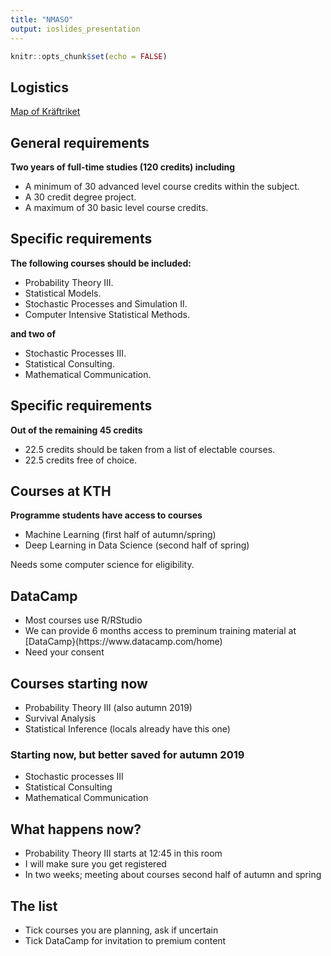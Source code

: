 ```yaml
---
title: "NMASO"
output: ioslides_presentation
---
```


```r
knitr::opts_chunk$set(echo = FALSE)
```

## Logistics

[Map of Kräftriket](https://www.su.se/polopoly_fs/1.294747.1504850221!/menu/standard/file/SU%20kartor%20Original%20Kräftriket%2020170817.pdf)

## General requirements

**Two years of full-time studies (120 credits) including**

- A minimum of 30 advanced level course credits within the subject.
- A 30 credit degree project.
- A maximum of 30 basic level course credits.

## Specific requirements

**The following courses should be included:**

- Probability Theory III.
- Statistical Models.
- Stochastic Processes and Simulation II.
- Computer Intensive Statistical Methods.

**and two of**

- Stochastic Processes III.
- Statistical Consulting.
- Mathematical Communication.


## Specific requirements

**Out of the remaining 45 credits**

- 22.5 credits should be taken from a list of electable courses.
- 22.5 credits free of choice.

## Courses at KTH

**Programme students have access to courses**

- Machine Learning (first half of autumn/spring)
- Deep Learning in Data Science (second half of spring)

Needs some computer science for eligibility.

## DataCamp

- Most courses use R/RStudio
- We can provide 6 months access to preminum training material at [DataCamp}(https://www.datacamp.com/home)
- Need your consent

## Courses starting now

- Probability Theory III (also autumn 2019)
- Survival Analysis
- Statistical Inference (locals already have this one)

### Starting now, but better saved for autumn 2019

- Stochastic processes III
- Statistical Consulting
- Mathematical Communication

## What happens now?

- Probability Theory III starts at 12:45 in this room
- I will make sure you get registered
- In two weeks; meeting about courses second half of autumn and spring

## The list

- Tick courses you are planning, ask if uncertain
- Tick DataCamp for invitation to premium content
